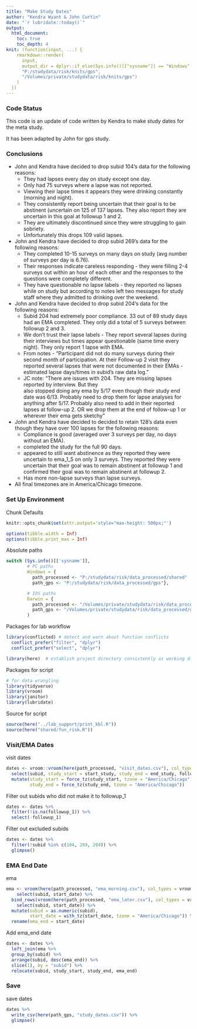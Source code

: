 ```yaml
---
title: "Make Study Dates"
author: "Kendra Wyant & John Curtin"
date: "`r lubridate::today()`"
output: 
  html_document:
    toc: true 
    toc_depth: 4
knit: (function(input, ...) {
    rmarkdown::render(
      input,
      output_dir = dplyr::if_else(Sys.info()[["sysname"]] == "Windows",
      "P:/studydata/risk/knits/gps", 
      "/Volumes/private/studydata/risk/knits/gps")
    )
  })
---
```


### Code Status

This code is an update of code written by Kendra to make study dates for the meta study.

It has been adapted by John for gps study.



### Conclusions   

- John and Kendra have decided to drop subid 104's data for the following reasons:   
  - They had lapses every day on study except one day.    
  - Only had 75 surveys where a lapse was not reported.   
  - Viewing their lapse times it appears they were drinking constantly (morning and 
  night).   
  - They consistently report being uncertain that their goal is to be abstinent 
  (uncertain on 125 of 137 lapses. They also report they are uncertain in this goal 
  at followup 1 and 2.    
  - They are ultimately discontinued since they were struggling to gain sobriety.   
  - Unfortunately this drops 109 valid lapses.    


- John and Kendra have decided to drop subid 269's data for the following reasons:       
  - They completed 10-15 surveys on many days on study (avg number of surveys per 
  day is 6.76).  
  - Their responses indicate careless responding - they were filling 2-4 surveys out 
  within an hour of each other and the responses to the questions were completely different.     
  - They have questionable no lapse labels - they reported no lapses while on study but 
  according to notes left two messages for study staff where they admitted to drinking 
  over the weekend.   
  

- John and Kendra have decided to drop subid 204's data for the following reasons:    
  - Subid 204 had extremely poor compliance. 33 out of 89 study days had an EMA completed. 
  They only did a total of 5 surveys between followup 2 and 3.    
  - We don't trust their lapse labels - They report several lapses during their interviews 
  but times appear questionable (same time every night). They only report 1 lapse with EMA.
  - From notes - "Participant did not do many surveys during their second month of participation. 
  At their Follow-up 2 visit they reported several lapses that were not documented in their 
  EMAs - estimated lapse days/times in subid's raw data log."  
  - JC note: "There are issues with 204. They are missing lapses reported by interview. But they  
  also stopped doing any ema by 5/17 even though their study end date was 6/13. Probably need to 
  drop them for lapse analyses for anything after 5/17.  Probably also need to add in their 
  reported lapses at follow-up 2. OR we drop them at the end of follow-up 1 or wherever their 
  ema gets sketchy"    


- John and Kendra have decided to decided to retain 128's data even though they have over 100 lapses for 
the following reasons:   
  - Compliance is good (averaged over 3 surveys per day, no days without an EMA).       
  - completed the study for the full 90 days.    
  - appeared to still want abstinence as they reported they were uncertain to ema_1_5 
  on only 3 surveys. They reported they were uncertain that their goal was to remain 
  abstinent at followup 1 and confirmed their goal was to remain abstinent at followup 2.    
  - Has more non-lapse surveys than lapse surveys.   
  

- All final timezones are in America/Chicago timezone.    


### Set Up Environment

Chunk Defaults
```r
knitr::opts_chunk$set(attr.output='style="max-height: 500px;"')

options(tibble.width = Inf)
options(tibble.print_max = Inf)
```

Absolute paths
```r
switch (Sys.info()[['sysname']],
        # PC paths
        Windows = {
          path_processed <- "P:/studydata/risk/data_processed/shared"
          path_gps <- "P:/studydata/risk/data_processed/gps"},

        # IOS paths
        Darwin = {
          path_processed <- "/Volumes/private/studydata/risk/data_processed/shared"
          path_gps <- "/Volumes/private/studydata/risk/data_processed/gps"}
        )
```

Packages for lab workflow 
```r
library(conflicted) # detect and warn about function conflicts
  conflict_prefer("filter", "dplyr")
  conflict_prefer("select", "dplyr")

library(here)  # establish project directory consistently as working directory
```


Packages for script
```r
# for data wrangling
library(tidyverse)
library(vroom)
library(janitor)
library(lubridate)
```


Source for script
```r
source(here("../lab_support/print_kbl.R"))
source(here("shared/fun_risk.R"))
```

### Visit/EMA Dates

visit dates
```r
dates <- vroom::vroom(here(path_processed, "visit_dates.csv"), col_types = vroom::cols()) %>%
  select(subid, study_start = start_study, study_end = end_study, followup_1) %>% 
  mutate(study_start = force_tz(study_start, tzone = "America/Chicago"),
         study_end = force_tz(study_end, tzone = "America/Chicago")) 
```

Filter out subids who did not make it to followup_1
```r
dates <- dates %>% 
  filter(!is.na(followup_1)) %>% 
  select(-followup_1)
```

Filter out excluded subids
```r
dates <- dates %>% 
  filter(!subid %in% c(104, 269, 204)) %>% 
  glimpse()
```



### EMA End Date

ema
```r
ema <- vroom(here(path_processed, "ema_morning.csv"), col_types = vroom::cols()) %>% 
    select(subid, start_date) %>% 
  bind_rows(vroom(here(path_processed, "ema_later.csv"), col_types = vroom::cols()) %>% 
    select(subid, start_date)) %>% 
  mutate(subid = as.numeric(subid),
         start_date = with_tz(start_date, tzone = "America/Chicago")) %>% 
  rename(ema_end = start_date)
```


Add ema_end date
```r
dates <- dates %>% 
  left_join(ema %>% 
  group_by(subid) %>% 
  arrange(subid, desc(ema_end)) %>% 
  slice(1), by = "subid") %>% 
  relocate(subid, study_start, study_end, ema_end) 
```



### Save

save dates
```r
dates %>% 
  write_csv(here(path_gps, "study_dates.csv")) %>% 
  glimpse()
```
